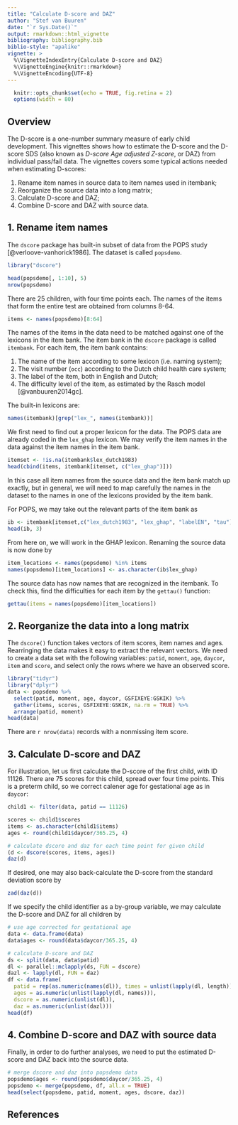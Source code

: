 ---
title: "Calculate D-score and DAZ"
author: "Stef van Buuren"
date: "`r Sys.Date()`"
output: rmarkdown::html_vignette
bibliography: bibliography.bib
biblio-style: "apalike"
vignette: >
  %\VignetteIndexEntry{Calculate D-score and DAZ}
  %\VignetteEngine{knitr::rmarkdown}
  %\VignetteEncoding{UTF-8}
---

```{r setup, include=FALSE}
  knitr::opts_chunk$set(echo = TRUE, fig.retina = 2)
  options(width = 80)
```

## Overview

The D-score is a one-number summary measure of early child development. This vignettes shows how to estimate the D-score and the D-score SDS (also known as *D-score Age adjusted Z-score*, or DAZ) from individual pass/fail data. The vignettes covers some typical actions needed when estimating D-scores:

1. Rename item names in source data to item names used in itembank;
2. Reorganize the source data into a long matrix;
3. Calculate D-score and DAZ;
4. Combine D-score and DAZ with source data.

## 1. Rename item names

The `dscore` package has built-in subset of data from the POPS study [@verloove-vanhorick1986]. The dataset is called `popsdemo`.

```{r rename}
library("dscore")

head(popsdemo[, 1:10], 5)
nrow(popsdemo)
```

There are 25 children, with four time points each. The names of the items that form the entire test are obtained from columns 8-64.
```{r}
items <- names(popsdemo)[8:64]
```

The names of the items in the data need to be matched against one of the lexicons in the item bank. The item bank in the `dscore` package is called `itembank`. For each item, the item bank contains: 

1. The name of the item according to some lexicon (i.e. naming system);
2. The visit number (`occ`) according to the Dutch child health care system; 
2. The label of the item, both in English and Dutch;
3. The difficulty level of the item, as estimated by the Rasch model [@vanbuuren2014gc].

The built-in lexicons are:

```{r}
names(itembank)[grep("lex_", names(itembank))]
```

We first need to find out a proper lexicon for the data. The POPS data are already coded in the
`lex_ghap` lexicon. We may verify the item names in the data against the item names in the item bank.

```{r}
itemset <- !is.na(itembank$lex_dutch1983)
head(cbind(items, itembank[itemset, c("lex_ghap")]))
```

In this case all item names from the source data and the item bank match up exactly, but in general, we will need to map carefully the names in the dataset to the names in one of the lexicons provided by the item bank. 

For POPS, we may take out the relevant parts of the item bank as

```{r}
ib <- itembank[itemset,c("lex_dutch1983", "lex_ghap", "labelEN", "tau")]
head(ib, 3)
```

From here on, we will work in the GHAP lexicon. Renaming the source data is now done by

```{r}
item_locations <- names(popsdemo) %in% items
names(popsdemo)[item_locations] <- as.character(ib$lex_ghap)
```

The source data has now names that are recognized in the itembank. To check this, find the difficulties for each item by the `gettau()` function:

```{r}
gettau(items = names(popsdemo)[item_locations])
```

## 2. Reorganize the data into a long matrix

The `dscore()` function takes vectors of item scores, item names and ages. Rearringing the data makes it easy to extract the relevant vectors. We need to create a data set with the following variables: `patid`, `moment`, `age`, `daycor`, `item` and `score`, and select only the rows where we have an observed score.

```{r warnings=FALSE, message=FALSE}
library("tidyr")
library("dplyr")
data <- popsdemo %>% 
  select(patid, moment, age, daycor, GSFIXEYE:GSKIK) %>%
  gather(items, scores, GSFIXEYE:GSKIK, na.rm = TRUE) %>%
  arrange(patid, moment)
head(data)
```

There are `r nrow(data)` records with a nonmissing item score.

## 3. Calculate D-score and DAZ

For illustration, let us first calculate the D-score of the first child, with ID 11126. There are 75 scores for this child, spread over four time points. This is a preterm child, so we correct calener age for gestational age as in `daycor`:

```{r}
child1 <- filter(data, patid == 11126)

scores <- child1$scores
items <- as.character(child1$items)
ages <- round(child1$daycor/365.25, 4)

# calculate dscore and daz for each time point for given child
(d <- dscore(scores, items, ages))
daz(d)
```

If desired, one may also back-calculate the D-score from the standard deviation score by 
```{r}
zad(daz(d))
```

If we specify the child identifier \code{patid} as a by-group variable, 
we may calculate the D-score and DAZ for all children by

```{r}
# use age corrected for gestational age
data <- data.frame(data)
data$ages <- round(data$daycor/365.25, 4)

# calculate D-score and DAZ
ds <- split(data, data$patid)
dl <- parallel::mclapply(ds, FUN = dscore)
dazl <- lapply(dl, FUN = daz)
df <- data.frame(
  patid = rep(as.numeric(names(dl)), times = unlist(lapply(dl, length))),
  ages = as.numeric(unlist(lapply(dl, names))),
  dscore = as.numeric(unlist(dl)),
  daz = as.numeric(unlist(dazl)))
head(df)
```

## 4. Combine D-score and DAZ with source data

Finally, in order to do further analyses, we need to put the estimated D-score and DAZ back into the source data.

```{r}
# merge dscore and daz into popsdemo data
popsdemo$ages <- round(popsdemo$daycor/365.25, 4)
popsdemo <- merge(popsdemo, df, all.x = TRUE)
head(select(popsdemo, patid, moment, ages, dscore, daz))
```

## References

